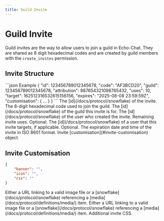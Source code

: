 ```yaml
---
title: Guild Invite
---
```



# Guild Invite

Guild invites are the way to allow users to join a guild in Echo-Chat. They are shared as 8 digit hexadecimal codes and
are created by guild members with the `create_invites` permission.

## Invite Structure

<SchemaExample path="/definitions/guild/invite.json">
```json Example
{
    "id": 123456789012345678,
    "code": "AF3BCD20",
    "guild":  123456789012345678,
    "attribution": 987654321098765432,
    "uses": 10,
    "target": 162512316532615156156,
    "expires": "2025-08-08 23:59:59Z",
    "customisation": {  ...  }
}
```
</SchemaExample>

<ParamsList>
    <Param name="id" type="int" required>
        The [id](/docs/protocol/snowflake) of the invite.
    </Param>
    <Param name="code" type="string" required>
        The 8-digit hexadecimal code used to join the guild.
    </Param>
    <Param name="guild" type="int" required>
        The [id](/docs/protocol/snowflake) of the guild this invite is for.
    </Param>
    <Param name="attribution" type="int">
        The [id](/docs/protocol/snowflake) of the user who created the invite.
    </Param>
    <Param name="uses" type="int">
        Remaining invite uses.
    </Param>
    <Param name="target" type="int">
        Optional. The [id](/docs/protocol/snowflake) of a user that this invite targets, if applicable.
    </Param>
    <Param name="expires" type="string">
        Optional. The expiration date and time of the invite in ISO 8601 format.
    </Param>
    <Param name="customisation" type="object" required>
        Invite [customisation](#invite-customisation) object.
    </Param>
</ParamsList>

## Invite Customisation

<SchemaExample path="/definitions/guilld/invite-customisation.json">

</SchemaExample>

```json Example
{
    "banner": "",
    "icon": "",
    "css": ""
}
```

<ParamsList>
    <Param name="banner" type="string">
        Either a URL linking to a valid image file or a [snowflake](/docs/protocol/snowflake) referencing a [media](/docs/protocol/definitions/media/) item.
    </Param>
    <Param name="icon" type="string">
        Either a URL linking to a valid image file or a [snowflake](/docs/protocol/snowflake) referencing a [media](/docs/protocol/definitions/media/) item.
    </Param>
    <Param name="css" type="string">
        Additional invite CSS.
    </Param>
</ParamsList>